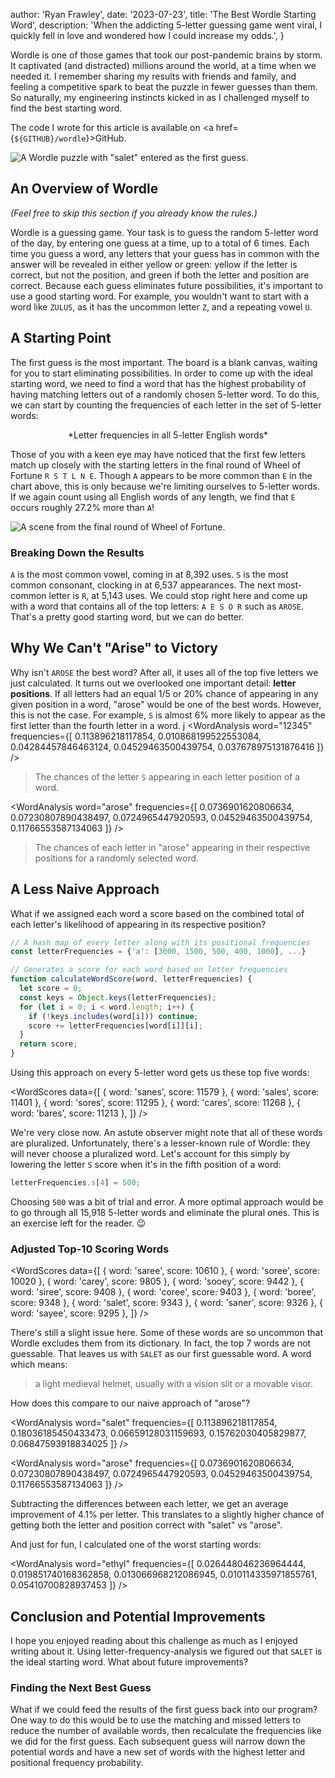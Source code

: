 
  author: 'Ryan Frawley',
  date: '2023-07-23',
  title: 'The Best Wordle Starting Word',
  description:
    'When the addicting 5-letter guessing game went viral, I quickly fell in love and wondered how I could increase my odds.',
}


Wordle is one of those games that took our post-pandemic brains by storm. It captivated (and distracted) millions around the world, at a time when we needed it. I remember sharing my results with friends and family, and feeling a competitive spark to beat the puzzle in fewer guesses than them. So naturally, my engineering instincts kicked in as I challenged myself to find the best starting word.

The code I wrote for this article is available on <a href={`${GITHUB}/wordle`}>GitHub</a>.

<Image src={wordle} alt="A Wordle puzzle with &quot;salet&quot; entered as the first guess." />

## An Overview of Wordle

*(Feel free to skip this section if you already know the rules.)*

Wordle is a guessing game. Your task is to guess the random 5-letter word of the day, by entering one guess at a time, up to a total of 6 times. Each time you guess a word, any letters that your guess has in common with the answer will be revealed in either yellow or green: yellow if the letter is correct, but not the position, and green if both the letter and position are correct. Because each guess eliminates future possibilities, it's important to use a good starting word. For example, you wouldn't want to start with a word like `ZULUS`, as it has the uncommon letter `Z`, and a repeating vowel `U`.

## A Starting Point
The first guess is the most important. The board is a blank canvas, waiting for you to start eliminating possibilities. In order to come up with the ideal starting word, we need to find a word that has the highest probability of having matching letters out of a randomly chosen 5-letter word. To do this, we can start by counting the frequencies of each letter in the set of 5-letter words:

<LetterFrequenciesChart />
<center>*Letter frequencies in all 5-letter English words*</center>

Those of you with a keen eye may have noticed that the first few letters match up closely with the starting letters in the final round of Wheel of Fortune `R S T L N E`. Though `A` appears to be more common than `E` in the chart above, this is only because we're limiting ourselves to 5-letter words. If we again count using all English words of any length, we find that `E` occurs roughly 27.2% more than `A`!

<Image src={wheelOfFortune} alt="A scene from the final round of Wheel of Fortune." />

### Breaking Down the Results

`A` is the most common vowel, coming in at 8,392 uses. `S` is the most common consonant, clocking in at 6,537 appearances. The next most-common letter is `R`, at 5,143 uses. We could stop right here and come up with a word that contains all of the top letters: `A E S O R` such as `AROSE`. That's a pretty good starting word, but we can do better.

## Why We Can't "Arise" to Victory

Why isn't `AROSE` the best word? After all, it uses all of the top five letters we just calculated. It turns out we overlooked one important detail: **letter positions**. If all letters had an equal 1/5 or 20% chance of appearing in any given position in a word, "arose" would be one of the best words. However, this is not the case. For example, `S` is almost 6% more likely to appear as the first letter than the fourth letter in a word.
j
<WordAnalysis word="12345" frequencies={[
  0.113896218117854,
  0.010868199522553084,
  0.04284457846463124,
  0.04529463500439754,
  0.037678975131876416
]} />

> The chances of the letter `S` appearing in each letter position of a word.

<WordAnalysis word="arose" frequencies={[
  0.0736901620806634,
  0.07230807890438497,
  0.0724965447920593,
  0.04529463500439754,
  0.11766553587134063
]} />

> The chances of each letter in "arose" appearing in their respective positions for a randomly selected word.


## A Less Naive Approach

What if we assigned each word a score based on the combined total of each letter's likelihood of appearing in its respective position?

```javascript
// A hash map of every letter along with its positional frequencies
const letterFrequencies = {'a': [3000, 1500, 500, 400, 1000], ...}

// Generates a score for each word based on letter frequencies
function calculateWordScore(word, letterFrequencies) {
  let score = 0;
  const keys = Object.keys(letterFrequencies);
  for (let i = 0; i < word.length; i++) {
    if (!keys.includes(word[i])) continue;
    score += letterFrequencies[word[i]][i];
  }
  return score;
}
```

Using this approach on every 5-letter word gets us these top five words:

<WordScores data={[
  { word: 'sanes', score: 11579 },
  { word: 'sales', score: 11401 },
  { word: 'sores', score: 11295 },
  { word: 'cares', score: 11268 },
  { word: 'bares', score: 11213 },
]} />

We're very close now. An astute observer might note that all of these words are pluralized. Unfortunately, there's a lesser-known rule of Wordle: they will never choose a pluralized word. Let's account for this simply by lowering the letter `S` score when it's in the fifth position of a word:

```javascript
letterFrequencies.s[4] = 500;
```

Choosing `500` was a bit of trial and error. A more optimal approach would be to go through all 15,918 5-letter words and eliminate the plural ones. This is an exercise left for the reader. 😉

### Adjusted Top-10 Scoring Words

<WordScores data={[
  { word: 'saree', score: 10610 },
  { word: 'soree', score: 10020 },
  { word: 'carey', score: 9805 },
  { word: 'sooey', score: 9442 },
  { word: 'siree', score: 9408 },
  { word: 'coree', score: 9403 },
  { word: 'boree', score: 9348 },
  { word: 'salet', score: 9343 },
  { word: 'saner', score: 9326 },
  { word: 'sayee', score: 9295 },
]} />

There's still a slight issue here. Some of these words are so uncommon that Wordle excludes them from its dictionary. In fact, the top 7 words are not guessable. That leaves us with `SALET` as our first guessable word. A word which means:

> a light medieval helmet, usually with a vision slit or a movable visor.

How does this compare to our naive approach of "arose"?

<WordAnalysis word="salet" frequencies={[
  0.113896218117854,
  0.18036185450433473,
  0.06659128031159693,
  0.15762030405829877,
  0.06847593918834025
]} />

<WordAnalysis word="arose" frequencies={[
  0.0736901620806634,
  0.07230807890438497,
  0.0724965447920593,
  0.04529463500439754,
  0.11766553587134063
]} />

Subtracting the differences between each letter, we get an average improvement of 4.1% per letter. This translates to a slightly higher chance of getting both the letter and position correct with "salet" vs "arose".

And just for fun, I calculated one of the worst starting words:

<WordAnalysis word="ethyl" frequencies={[
  0.026448046236964444,
  0.019851740168362858,
  0.013066968212086945,
  0.010114335971855761,
  0.05410700828937453
]} />

## Conclusion and Potential Improvements

I hope you enjoyed reading about this challenge as much as I enjoyed writing about it. Using letter-frequency-analysis we figured out that `SALET` is the ideal starting word. What about future improvements?

### Finding the Next Best Guess

What if we could feed the results of the first guess back into our program? One way to do this would be to use the matching and missed letters to reduce the number of available words, then recalculate the frequencies like we did for the first guess. Each subsequent guess will narrow down the potential words and have a new set of words with the highest letter and positional frequency probability.
